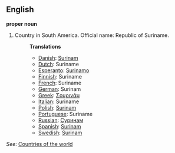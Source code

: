==English==

'''proper noun'''

# Country in South America. Official name: Republic of Suriname.
#:'''Translations'''
#:*[[Danish]]: [[Surinam]]
#:*[[Dutch]]: Suriname
#:*[[Esperanto]]: [[Surinamo]]
#:*[[Finnish]]: Suriname
#:*[[French]]: Suriname
#:*[[German]]: Surinam
#:*[[Greek]]: [[Σουρινάμ]]
#:*[[Italian]]: Suriname
#:*[[Polish]]: [[Surinam]]
#:*[[Portuguese]]: Suriname
#:*[[Russian]]: [[Суринам]]
#:*[[Spanish]]: [[Surinam]]
#:*[[Swedish]]: [[Surinam]]

''See'': [[Countries of the world]]